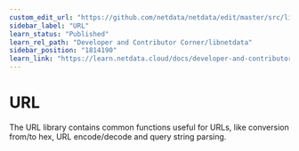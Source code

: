 ```yaml
---
custom_edit_url: "https://github.com/netdata/netdata/edit/master/src/libnetdata/url/README.md"
sidebar_label: "URL"
learn_status: "Published"
learn_rel_path: "Developer and Contributor Corner/libnetdata"
sidebar_position: "1814190"
learn_link: "https://learn.netdata.cloud/docs/developer-and-contributor-corner/libnetdata/url"
---
```


# URL

The URL library contains common functions useful for URLs, like conversion from/to hex, 
URL encode/decode and query string parsing. 

